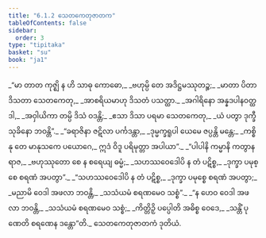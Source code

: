 ```yaml
---
title: "6.1.2 သေတကေတုဇာတက"
tableOfContents: false
sidebar:
  order: 3
type: "tipitaka"
basket: "su"
book: "ja1"
---
```



<DynamicBreadcrumb />

<Division number="8" book="ja1">

<Paragraph number="1326" type="verses" book="ja1">
_“မာ တာတ ကုဇ္ဈိ န ဟိ သာဓု ကောဓော,_  
_ဗဟုမ္ပိ တေ အဒိဋ္ဌမဿုတဉ္စ;_  
_မာတာ ပိတာ ဒိသတာ သေတကေတု,_  
_အာစရိယမာဟု ဒိသတံ ပသတ္ထာ._  

</Paragraph>

</Division>
<Division number="9" book="ja1">

<Paragraph number="1327" type="verses" book="ja1">
_အဂါရိနော အန္နဒပါနဝတ္ထဒါ,_  
_အဝှါယိကာ တမ္ပိ ဒိသံ ဝဒန္တိ;_  
_ဧသာ ဒိသာ ပရမာ သေတကေတု,_  
_ယံ ပတွာ ဒုက္ခီ သုခိနော ဘဝန္တိ”._  

</Paragraph>

</Division>
<Division number="10" book="ja1">

<Paragraph number="1328" type="verses" book="ja1">
_“ခရာဇိနာ ဇဋိလာ ပင်္ကဒန္တာ,_  
_ဒုမ္မက္ခရူပါ ယေမေ ဇပ္ပန္တိ မန္တေ;_  
_ကစ္စိ နု တေ မာနုသကေ ပယောဂေ,_  
ဣဒံ ဝိဒူ ပရိမုတ္တာ အပါယာ”._  

</Paragraph>

</Division>
<Division number="11" book="ja1">

<Paragraph number="1329" type="verses" book="ja1">
_“ပါပါနိ ကမ္မာနိ ကတွာန ရာဇ,_  
_ဗဟုဿုတော စေ န စရေယျ ဓမ္မံ;_  
_သဟဿဝေဒေါပိ န တံ ပဋိစ္စ,_  
_ဒုက္ခာ ပမုစ္စေ စရဏံ အပတွာ”._  

</Paragraph>

</Division>
<Division number="12" book="ja1">

<Paragraph number="1330" type="verses" book="ja1">
_“သဟဿဝေဒေါပိ န တံ ပဋိစ္စ,_  
_ဒုက္ခာ ပမုစ္စေ စရဏံ အပတွာ;_  
_မညာမိ ဝေဒါ အဖလာ ဘဝန္တိ,_  
_သသံယမံ စရဏမေဝ သစ္စံ”._  

</Paragraph>

</Division>
<Division number="13" book="ja1">

<Paragraph number="1331" type="verses" book="ja1">
_“န ဟေဝ ဝေဒါ အဖလာ ဘဝန္တိ,_  
_သသံယမံ စရဏမေဝ သစ္စံ;_  
_ကိတ္တိဉှိ ပပ္ပေါတိ အဓိစ္စ ဝေဒေ,_  
_သန္တိံ ပုဏေတိ စရဏေန ဒန္တော”တိ._  


</Paragraph>
</Division>

<Paragraph number="1332" type="center" book="ja1">
သေတကေတုဇာတကံ ဒုတိယံ.
</Paragraph>